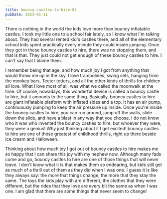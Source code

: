 ```yaml
---
title: bouncy-castles-to-hire-04
pubDate: 2023-01-11
---
```


There is nothing in the world the kids love more than bouncy inflatable castles.  I took my little one to a school fair lately, so I know what I'm talking about.  They had several rented kid's castles there, and all of the elementary school kids spent practically every minute they could inside jumping.  Once they got in these bouncy castles to hire, there was no stopping them, and that is that.  They just could not get enough of these bouncy castles to hire.  I can't say that I blame them.

I remember being that age, and how much joy I got from anything that would throw me up in the sky.  I love trampolines, swing sets, hanging from the monkey bars, Teeter totters, and all the other kinds of thrills for children all love.  What I love most of all, was what we called the moonwalk at the time.  Of course, nowadays, this wonderful device is called a bouncy castle to hire, but it amounts to the same thing.  Basically, bouncy castles to hire are giant inflatable platform with inflated sides and a top.  It has an air pump, continuously pumping to keep the air pressure up inside.  Once you're inside the bouncy castles to hire, you can run around, jump off the walls, slide down the slide, and have a blast in any way that you choose. I do not know who it was who invented the bouncy castles to hire, but whoever they were, they were a genius!  Why just thinking about it I get excited!  bouncy castles to hire are one of those greatest of childhood thrills, right up there beside ice cream and Halloween.

Thinking about how much joy I got out of bouncy castles to hire makes me so happy that I can share this joy with my nephew now.  Although many fads come and go, bouncy castles to hire are one of those things that will never leave.  I don't know what it is that makes them so endearing, but kids still get as much of a thrill out of them as they did when I was one.  I guess it is like they always say: the more that things change, the more that they stay the same.  The toys the kids play with are different, the clothes that they were different, but the rides that they love are every bit the same as when I was one.  I am glad that there are some things that never seem to change!